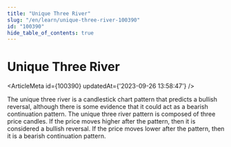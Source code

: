 ```yaml
---
title: "Unique Three River"
slug: "/en/learn/unique-three-river-100390"
id: "100390"
hide_table_of_contents: true
---
```



# Unique Three River

<ArticleMeta id={100390} updatedAt={'2023-09-26 13:58:47'} />
<div className='border-solid border-b border-t-0 my-4 border-[var(--ifm-color-gray-300)]' />

The unique three river is a candlestick chart pattern that predicts a bullish reversal, although there is some evidence that it could act as a bearish continuation pattern. The unique three river pattern is composed of three price candles. If the price moves higher after the pattern, then it is considered a bullish reversal. If the price moves lower after the pattern, then it is a bearish continuation pattern.
